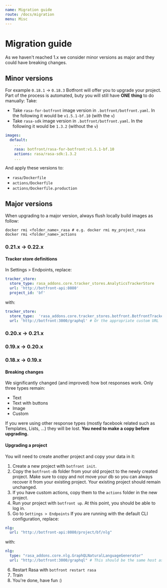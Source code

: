 ```yaml
---
name: Migration guide
route: /docs/migration
menu: Misc
---
```


# Migration guide

As we haven't reached 1.x we consider minor versions as major and they could have breaking changes.

## Minor versions

For example `0.18.1` -> `0.18.3`
Botfront will offer you to upgrade your project. Part of the process is automated, buty you will still have **ONE thing** to do manually:
Take:

- Take `rasa-for-botfront` image version in `.botfront/botfront.yaml`. In the following it would be `v1.5.1-bf.10` (with the `v`)
- Take `rasa-sdk` image version in `.botfront/botfront.yaml`. In the following it would be `1.3.2` (without the `v`)

```yaml
images:
  default:
    ...
    rasa: botfront/rasa-for-botfront:v1.5.1-bf.10
    actions: rasa/rasa-sdk:1.3.2
    ...
```

And apply these versions to:

- `rasa/Dockerfile`
- `actions/Dockerfile`
- `actions/Dockerfile.production`

## Major versions

When upgrading to a major version, always flush locally build images as follow:
```
docker rmi <folder_name>_rasa # e.g. docker rmi my_project_rasa
docker rmi <folder_name>_actions
```


### 0.21.x -> 0.22.x

#### Tracker store definitions
In Settings > Endpoints, replace:
```yaml
tracker_store:
  store_type: rasa_addons.core.tracker_stores.AnalyticsTrackerStore
  url: 'http://botfront-api:8080'
  project_id: 'bf'
```

with:

```yaml
tracker_store:
  store_type:  'rasa_addons.core.tracker_stores.botfront.BotfrontTrackerStore'
  url: 'http://botfront:3000/graphql' # Or the appropriate custom URL
```

### 0.20.x -> 0.21.x

### 0.19.x -> 0.20.x

### 0.18.x -> 0.19.x

#### Breaking changes

We significantly changed (and improved) how bot responses work. Only three types remain:

- Text
- Text with buttons
- Image
- Custom

If you were using other response types (mostly facebook related such as Templates, Lists, ...) they will be lost. **You need to make a copy before upgrading.**

#### Upgrading a project

<Important type="warning" title="The project structure has changed">

You will need to create another project and copy your data in it:

</Important>

1. Create a new project with `botfront init`.
2. Copy the `botfront-db` folder from your old project to the newly created project. Make sure to copy and not move your db so you can always recover it from your existing project. Your existing project should remain unchanged.
3. If you have custom actions, copy them to the `actions` folder in the new project.
4. Run your project with `botfront up`. At this point, you should be able to log in.
5. Go to `Settings > Endpoints`
   If you are running with the default CLI configuration, replace:

```yaml
nlg:
  url: "http://botfront-api:8080/project/bf/nlg"
```

with:

```yaml
nlg:
  type: "rasa_addons.core.nlg.GraphQLNaturalLanguageGenerator"
  url: "http://botfront:3000/graphql" # This should be the same host as the Botfront app
```

6. Restart Rasa with `botfront restart rasa`
7. Train
8. You're done, have fun :)
